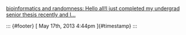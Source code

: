

[bioinformatics and randomness: Hello all!I just completed my undergrad
senior thesis recently and
I\...](%20https://href.li/?http://searchvoidstar.tumblr.com/post/50286911665/hello-all-i-just-completed-my-undergrad-senior)

::: {#footer}
[ May 17th, 2013 4:44pm ]{#timestamp}
:::


